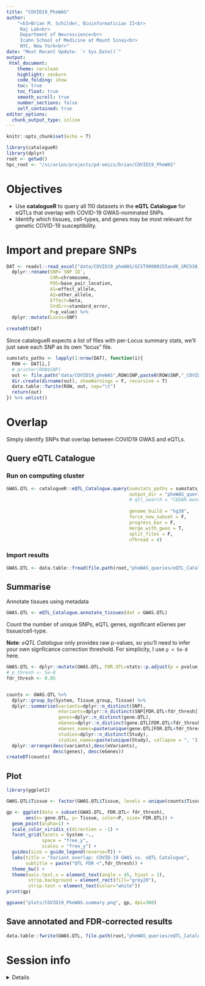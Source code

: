 ```yaml
---
title: "COVID19_PheWAS"
author: 
    "<h3>Brian M. Schilder, Bioinformatician II<br>
     Raj Lab<br>
     Department of Neuroscience<br>
     Icahn School of Medicine at Mount Sinai<br>
     NYC, New York<br>"
date: "Most Recent Update: `r Sys.Date()`"
output:
 html_document:
    theme: cerulean
    highlight: zenburn
    code_folding: show
    toc: true
    toc_float: true
    smooth_scroll: true
    number_sections: false
    self_contained: true 
editor_options: 
  chunk_output_type: inline
---
```


```r
knitr::opts_chunk$set(echo = T)

library(catalogueR)
library(dplyr) 
root <- getwd()
hpc_root <- "/sc/arion/projects/pd-omics/brian/COVID19_PheWAS"
```


# Objectives

- Use **catalogueR** to query all 110 datasets in the **eQTL Catalogue** for eQTLs that overlap with COVID-19 GWAS-nominated SNPs.
- Identify which tissues, cell-types, and genes may be most relevant for genetic COVID-19 susceptibility.


# Import and prepare SNPs  

```r

DAT <- readxl::read_excel("data/COVID19_pheWAS/GCST90000255and6_GRCh38_Plessthan1eMinus5_combined_pruned.xlsx") %>%
  dplyr::rename(SNP=`SNP ID`, 
                CHR=chromosome, 
                POS=base_pair_location,
                A1=effect_allele,
                A2=other_allele,
                Effect=beta,
                StdErr=standard_error,
                P=p_value) %>%
  dplyr::mutate(Locus=SNP)
 
createDT(DAT)
```

Since catalogueR expects a list of files with per-Locus summary stats, we'll just save each SNP as its own "locus" file.

```r
sumstats_paths <- lapply(1:nrow(DAT), function(i){
  ROW <- DAT[i,]
  # printer(ROW$SNP) 
  out <- file.path("data/COVID19_pheWAS",ROW$SNP,paste0(ROW$SNP,"_COVID19.tsv"))
  dir.create(dirname(out), showWarnings = F, recursive = T)
  data.table::fwrite(ROW, out, sep="\t")
  return(out) 
}) %>% unlist() 
```


# Overlap

Simply identify SNPs that overlap between COVID19 GWAS and eQTLs.

## Query eQTL Catalogue 
 
### Run on computing cluster

```r
GWAS.QTL <- catalogueR::eQTL_Catalogue.query(sumstats_paths = sumstats_paths,
                                             output_dir = "pheWAS_queries",
                                             # qtl_search = "CEDAR.monocyte_CD14",
                                             
                                             genome_build = "hg38",
                                             force_new_subset = F,
                                             progress_bar = F,
                                             merge_with_gwas = T,
                                             split_files = F,
                                             nThread = 4) 
```

### Import results

```r
GWAS.QTL <- data.table::fread(file.path(root,"pheWAS_queries/eQTL_Catalogue.tsv.gz"), nThread = 4)
```

## Summarise

Annotate tissues using metadata

```r
GWAS.QTL <- eQTL_Catalogue.annotate_tissues(dat = GWAS.QTL)  
```

Count the number of unique SNPs, eQTL genes, significant eGenes per tissue/cell-type.

**Note**: *eQTL Catalogue* only provides raw p-values, so you'll need to infer your own signficance correction threshold. For simplicity, I use `p < 5e-8` here.

```r
GWAS.QTL <- dplyr::mutate(GWAS.QTL, FDR.QTL=stats::p.adjust(p = pvalue.QTL, method = "fdr"))
# p_thresh <- 5e-8
fdr_thresh <- 0.05


counts <- GWAS.QTL %>% 
  dplyr::group_by(System, Tissue_group, Tissue) %>% 
  dplyr::summarise(variants=dplyr::n_distinct(SNP),
                   eVariants=dplyr::n_distinct(SNP[FDR.QTL<fdr_thresh]),
                   genes=dplyr::n_distinct(gene.QTL),
                   eGenes=dplyr::n_distinct(gene.QTL[FDR.QTL<fdr_thresh]),
                   eGenes_names=paste(unique(gene.QTL[FDR.QTL<fdr_thresh]), collapse = ", "),
                   studies=dplyr::n_distinct(Study),
                   studies_names=paste(unique(Study), collapse = ", ")) %>%
  dplyr::arrange(desc(variants),desc(eVariants),
                 desc(genes), desc(eGenes))
createDT(counts)
```

 
## Plot 

```r
library(ggplot2)

GWAS.QTL$Tissue <- factor(GWAS.QTL$Tissue, levels = unique(counts$Tissue), ordered = T)

gp <- ggplot(data = subset(GWAS.QTL, FDR.QTL< fdr_thresh), 
       aes(x= gene.QTL, y= Tissue, color=P, size= FDR.QTL)) +
  geom_point(alpha=1) + 
  scale_color_viridis_c(direction = -1) +    
  facet_grid(facets = System ~.,
             space = "free_y",
             scales = "free_y") +
  guides(size = guide_legend(reverse=T)) +
  labs(title = "Variant overlap: COVID-19 GWAS vs. eQTL Catalogue",
       subtitle = paste("QTL FDR <",fdr_thresh)) +
  theme_bw() +
  theme(axis.text.x = element_text(angle = 45, hjust = 1),
        strip.background = element_rect(fill="grey20"),
        strip.text = element_text(color="white"))
print(gp)

ggsave("plots/COVID19_PheWAS.summary.png", gp, dpi=300)
```


## Save annotated and FDR-corrected results

```r
data.table::fwrite(GWAS.QTL, file.path(root,"pheWAS_queries/eQTL_Catalogue.annotated.tsv.gz"))
```


# Session info  

<details>

```r
utils::sessionInfo()
```

</details> 
